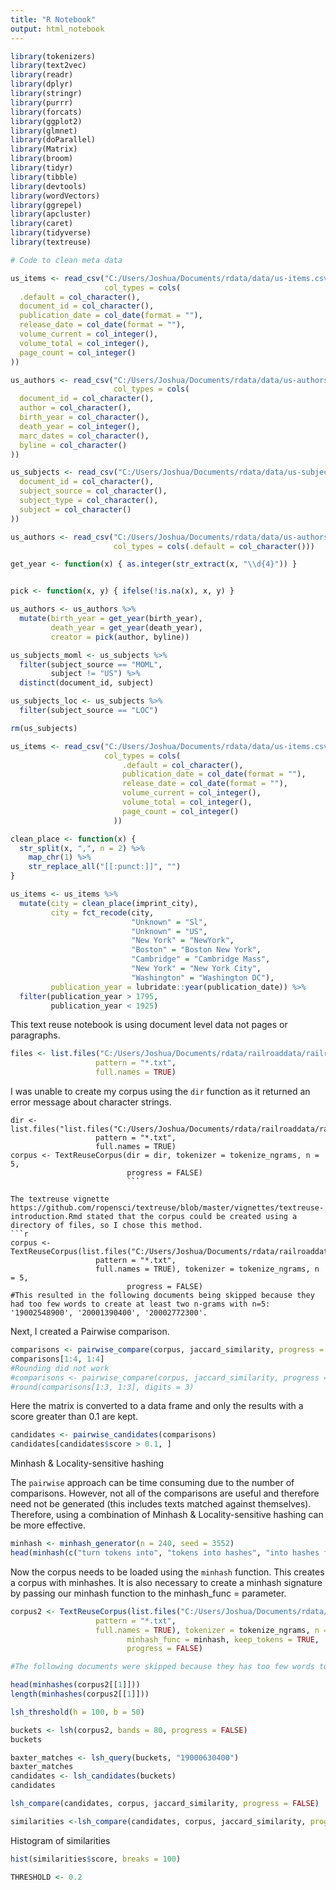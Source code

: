 ```yaml
---
title: "R Notebook"
output: html_notebook
---
```


```r
library(tokenizers)
library(text2vec)
library(readr)
library(dplyr)
library(stringr)
library(purrr)
library(forcats)
library(ggplot2)
library(glmnet)
library(doParallel)
library(Matrix)
library(broom)
library(tidyr)
library(tibble)
library(devtools)
library(wordVectors)
library(ggrepel)
library(apcluster)
library(caret)
library(tidyverse)
library(textreuse)
```

```r

# Code to clean meta data

us_items <- read_csv("C:/Users/Joshua/Documents/rdata/data/us-items.csv",
                     col_types = cols(
  .default = col_character(),
  document_id = col_character(),
  publication_date = col_date(format = ""),
  release_date = col_date(format = ""),
  volume_current = col_integer(),
  volume_total = col_integer(),
  page_count = col_integer()
))

us_authors <- read_csv("C:/Users/Joshua/Documents/rdata/data/us-authors.csv", 
                       col_types = cols(
  document_id = col_character(),
  author = col_character(),
  birth_year = col_character(),
  death_year = col_integer(),
  marc_dates = col_character(),
  byline = col_character()
))

us_subjects <- read_csv("C:/Users/Joshua/Documents/rdata/data/us-subjects.csv", col_types = cols(
  document_id = col_character(),
  subject_source = col_character(),
  subject_type = col_character(),
  subject = col_character()
))

us_authors <- read_csv("C:/Users/Joshua/Documents/rdata/data/us-authors.csv",
                       col_types = cols(.default = col_character()))

get_year <- function(x) { as.integer(str_extract(x, "\\d{4}")) }


pick <- function(x, y) { ifelse(!is.na(x), x, y) }

us_authors <- us_authors %>%
  mutate(birth_year = get_year(birth_year),
         death_year = get_year(death_year),
         creator = pick(author, byline))

us_subjects_moml <- us_subjects %>%
  filter(subject_source == "MOML",
         subject != "US") %>%
  distinct(document_id, subject)

us_subjects_loc <- us_subjects %>%
  filter(subject_source == "LOC")

rm(us_subjects)

us_items <- read_csv("C:/Users/Joshua/Documents/rdata/data/us-items.csv",
                     col_types = cols(
                         .default = col_character(),
                         publication_date = col_date(format = ""),
                         release_date = col_date(format = ""),
                         volume_current = col_integer(),
                         volume_total = col_integer(),
                         page_count = col_integer()
                       ))

clean_place <- function(x) {
  str_split(x, ",", n = 2) %>%
    map_chr(1) %>%
    str_replace_all("[[:punct:]]", "")
}

us_items <- us_items %>%
  mutate(city = clean_place(imprint_city),
         city = fct_recode(city,
                           "Unknown" = "Sl",
                           "Unknown" = "US",
                           "New York" = "NewYork",
                           "Boston" = "Boston New York",
                           "Cambridge" = "Cambridge Mass",
                           "New York" = "New York City",
                           "Washington" = "Washington DC"),
         publication_year = lubridate::year(publication_date)) %>%
  filter(publication_year > 1795,
         publication_year < 1925)

```

This text reuse notebook is using document level data not pages or paragraphs.
```r
files <- list.files("C:/Users/Joshua/Documents/rdata/railroaddata/railroads_documents", 
                   pattern = "*.txt",
                   full.names = TRUE)
```

I was unable to create my corpus using the `dir` function as it returned an error message about character strings.

```
dir <- list.files("list.files("C:/Users/Joshua/Documents/rdata/railroaddata/railroads_documents", 
                   pattern = "*.txt",
                   full.names = TRUE)
corpus <- TextReuseCorpus(dir = dir, tokenizer = tokenize_ngrams, n = 5,
                          progress = FALSE)
                          ```

The textreuse vignette https://github.com/ropensci/textreuse/blob/master/vignettes/textreuse-introduction.Rmd stated that the corpus could be created using a directory of files, so I chose this method. 
```r
corpus <- TextReuseCorpus(list.files("C:/Users/Joshua/Documents/rdata/railroaddata/railroads_documents", 
                   pattern = "*.txt",
                   full.names = TRUE), tokenizer = tokenize_ngrams, n = 5,
                          progress = FALSE)
#This resulted in the following documents being skipped because they had too few words to create at least two n-grams with n=5: '19002548900', '20001390400', '20002772300'.
```
 

Next, I created a Pairwise comparison. 
```r
comparisons <- pairwise_compare(corpus, jaccard_similarity, progress = FALSE)
comparisons[1:4, 1:4]
#Rounding did not work
#comparisons <- pairwise_compare(corpus, jaccard_similarity, progress = FALSE)
#round(comparisons[1:3, 1:3], digits = 3)

```

Here the matrix is converted to a data frame and only the results with a score greater than 0.1 are kept. 
```r
candidates <- pairwise_candidates(comparisons)
candidates[candidates$score > 0.1, ]


```


Minhash & Locality-sensitive hashing

The `pairwise` approach can be time consuming due to the number of comparisons. However, not all of the comparisons are useful and therefore need not be generated (this includes texts matched against themselves). Therefore, using a combination of Minhash & Locality-sensitive hashing can be more effective. 

```r
minhash <- minhash_generator(n = 240, seed = 3552)
head(minhash(c("turn tokens into", "tokens into hashes", "into hashes fast")))
```


Now the corpus needs to be loaded using the `minhash` function. This creates a corpus with minhashes. It is also necessary to create a minhash signature by passing our minhash function to the minhash_func = parameter. 

```r
corpus2 <- TextReuseCorpus(list.files("C:/Users/Joshua/Documents/rdata/railroaddata/railroads_documents", 
                   pattern = "*.txt",
                   full.names = TRUE), tokenizer = tokenize_ngrams, n = 5,
                          minhash_func = minhash, keep_tokens = TRUE,
                          progress = FALSE)

#The following documents were skipped because they has too few words to create at least two n-grams with n = 5: '19002548900', '20001390400', '20002772300'
```


```r
head(minhashes(corpus2[[1]]))
length(minhashes(corpus2[[1]]))
```

```r
lsh_threshold(h = 100, b = 50)

```
```r
buckets <- lsh(corpus2, bands = 80, progress = FALSE)
buckets
```
```r
baxter_matches <- lsh_query(buckets, "19000630400")
baxter_matches
candidates <- lsh_candidates(buckets)
candidates
```

```r
lsh_compare(candidates, corpus, jaccard_similarity, progress = FALSE)

similarities <-lsh_compare(candidates, corpus, jaccard_similarity, progress = FALSE)
```
Histogram of similarities
```r
hist(similarities$score, breaks = 100) 
```
```r
THRESHOLD <- 0.2
```

